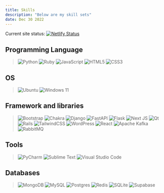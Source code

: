 ```yaml
---
title: Skills
description: "Below are my skill sets"
date: Dec 30 2022
---
```



Current site status: [![Netlify Status](https://api.netlify.com/api/v1/badges/9be1f6b8-7222-4177-b841-1c9099c1f1f1/deploy-status)](https://app.netlify.com/sites/chimerical-snickerdoodle-a36a00/deploys)


## Programming Language

> ![Python](https://img.shields.io/badge/python-3670A0?style=for-the-badge&logo=python&logoColor=ffdd54) ![Ruby](https://img.shields.io/badge/ruby-%23CC342D.svg?style=for-the-badge&logo=ruby&logoColor=white) ![JavaScript](https://img.shields.io/badge/javascript-%23323330.svg?style=for-the-badge&logo=javascript&logoColor=%23F7DF1E) ![HTML5](https://img.shields.io/badge/html5-%23E34F26.svg?style=for-the-badge&logo=html5&logoColor=white) ![CSS3](https://img.shields.io/badge/css3-%231572B6.svg?style=for-the-badge&logo=css3&logoColor=white)


## OS

> ![Ubuntu](https://img.shields.io/badge/Ubuntu-E95420?style=for-the-badge&logo=ubuntu&logoColor=white) ![Windows 11](https://img.shields.io/badge/Windows%2011-%230079d5.svg?style=for-the-badge&logo=Windows%2011&logoColor=white)


## Framework and libraries

> ![Bootstrap](https://img.shields.io/badge/bootstrap-%23563D7C.svg?style=for-the-badge&logo=bootstrap&logoColor=white) ![Chakra](https://img.shields.io/badge/chakra-%234ED1C5.svg?style=for-the-badge&logo=chakraui&logoColor=white) ![Django](https://img.shields.io/badge/django-%23092E20.svg?style=for-the-badge&logo=django&logoColor=white) ![FastAPI](https://img.shields.io/badge/FastAPI-005571?style=for-the-badge&logo=fastapi) ![Flask](https://img.shields.io/badge/flask-%23000.svg?style=for-the-badge&logo=flask&logoColor=white) ![Next JS](https://img.shields.io/badge/Next-black?style=for-the-badge&logo=next.js&logoColor=white) ![Qt](https://img.shields.io/badge/Qt-%23217346.svg?style=for-the-badge&logo=Qt&logoColor=white) ![Rails](https://img.shields.io/badge/rails-%23CC0000.svg?style=for-the-badge&logo=ruby-on-rails&logoColor=white) ![TailwindCSS](https://img.shields.io/badge/tailwindcss-%2338B2AC.svg?style=for-the-badge&logo=tailwind-css&logoColor=white) ![WordPress](https://img.shields.io/badge/WordPress-%23117AC9.svg?style=for-the-badge&logo=WordPress&logoColor=white) ![React](https://img.shields.io/badge/react-%2320232a.svg?style=for-the-badge&logo=react&logoColor=%2361DAFB) ![Apache Kafka](https://img.shields.io/badge/Apache%20Kafka-000?style=for-the-badge&logo=apachekafka) ![RabbitMQ](https://img.shields.io/badge/Rabbitmq-FF6600?style=for-the-badge&logo=rabbitmq&logoColor=white)


## Tools

> ![PyCharm](https://img.shields.io/badge/pycharm-143?style=for-the-badge&logo=pycharm&logoColor=black&color=black&labelColor=green) ![Sublime Text](https://img.shields.io/badge/sublime_text-%23575757.svg?style=for-the-badge&logo=sublime-text&logoColor=important) ![Visual Studio Code](https://img.shields.io/badge/Visual%20Studio%20Code-0078d7.svg?style=for-the-badge&logo=visual-studio-code&logoColor=white)


## Databases

> ![MongoDB](https://img.shields.io/badge/MongoDB-%234ea94b.svg?style=for-the-badge&logo=mongodb&logoColor=white) ![MySQL](https://img.shields.io/badge/mysql-%2300f.svg?style=for-the-badge&logo=mysql&logoColor=white) ![Postgres](https://img.shields.io/badge/postgres-%23316192.svg?style=for-the-badge&logo=postgresql&logoColor=white) ![Redis](https://img.shields.io/badge/redis-%23DD0031.svg?style=for-the-badge&logo=redis&logoColor=white) ![SQLite](https://img.shields.io/badge/sqlite-%2307405e.svg?style=for-the-badge&logo=sqlite&logoColor=white) ![Supabase](https://img.shields.io/badge/Supabase-3ECF8E?style=for-the-badge&logo=supabase&logoColor=white)

